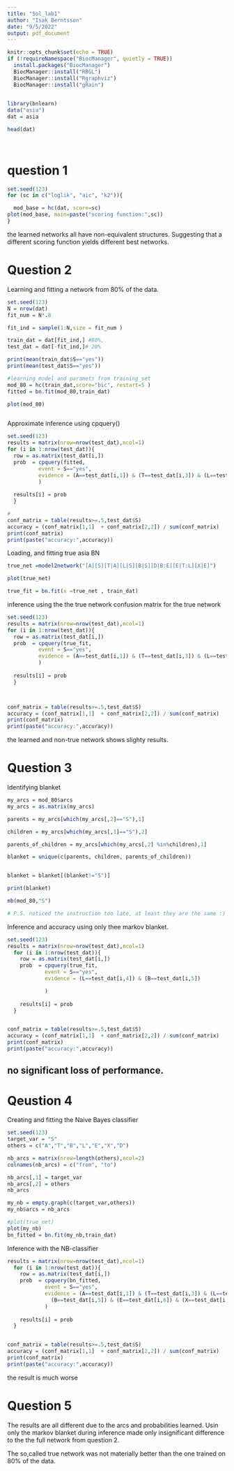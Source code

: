 ```yaml
---
title: "Sol_lab1"
author: "Isak Berntsson"
date: "9/5/2022"
output: pdf_document
---
```


```r
knitr::opts_chunk$set(echo = TRUE)
if (!requireNamespace("BiocManager", quietly = TRUE))
  install.packages("BiocManager")
  BiocManager::install("RBGL")
  BiocManager::install("Rgraphviz")
  BiocManager::install("gRain")
  

```


```r
library(bnlearn)
data("asia")
dat = asia

head(dat)
     
     
```
# question 1

```r
set.seed(123)
for (sc in c("loglik", "aic", "k2")){

  mod_base = hc(dat, score=sc)
plot(mod_base, main=paste("scoring function:",sc))
}

```

the learned networks all have non-equivalent structures. Suggesting that a different scoring function yields different best networks.


# Question 2
Learning and fitting a network from 80% of the data.
```r
set.seed(123)
N = nrow(dat)
fit_num = N*.8

fit_ind = sample(1:N,size = fit_num )

train_dat = dat[fit_ind,] #80%, 
test_dat = dat[-fit_ind,]# 20%

print(mean(train_dat$S=="yes"))
print(mean(test_dat$S=="yes"))

#learning model and paramets from training_set
mod_80 = hc(train_dat,score="bic", restart=5 )
fitted = bn.fit(mod_80,train_dat)

plot(mod_80)



```


Approximate inference using cpquery()

```r
set.seed(123)
results = matrix(nrow=nrow(test_dat),ncol=1)
for (i in 1:nrow(test_dat)){
  row = as.matrix(test_dat[i,])
  prob  = cpquery(fitted,
          event = S=="yes", 
          evidence = (A==test_dat[i,1]) & (T==test_dat[i,3]) & (L==test_dat[i,4]) & (B==test_dat[i,5]) & (E==test_dat[i,6]) & (X==test_dat[i,7]) & (D==test_dat[i,8])
          )
          
  results[i] = prob
  }

#
conf_matrix = table(results>=.5,test_dat$S)
accuracy = (conf_matrix[1,1]  + conf_matrix[2,2]) / sum(conf_matrix)
print(conf_matrix)
print(paste("accuracy:",accuracy))

```
Loading, and fitting true asia BN

```r
true_net =model2network("[A][S][T|A][L|S][B|S][D|B:E][E|T:L][X|E]")

plot(true_net)

true_fit = bn.fit(x =true_net , train_dat)
```
inference using the the true network
confusion matrix for the true network

```r
set.seed(123)
results = matrix(nrow=nrow(test_dat),ncol=1)
for (i in 1:nrow(test_dat)){
  row = as.matrix(test_dat[i,])
  prob  = cpquery(true_fit,
          event = S=="yes", 
          evidence = (A==test_dat[i,1]) & (T==test_dat[i,3]) & (L==test_dat[i,4]) & (B==test_dat[i,5]) & (E==test_dat[i,6]) & (X==test_dat[i,7]) & (D==test_dat[i,8])
          )
          
  results[i] = prob
  }



conf_matrix = table(results>=.5,test_dat$S)
accuracy = (conf_matrix[1,1]  + conf_matrix[2,2]) / sum(conf_matrix)
print(conf_matrix)
print(paste("accuracy:",accuracy))


```
the learned and non-true network shows slighty results.



# Question 3
Identifying blanket
```r
my_arcs = mod_80$arcs
my_arcs = as.matrix(my_arcs)

parents = my_arcs[which(my_arcs[,2]=="S"),1]

children = my_arcs[which(my_arcs[,1]=="S"),2]

parents_of_children = my_arcs[which(my_arcs[,2] %in%children),1]

blanket = unique(c(parents, children, parents_of_children))


blanket = blanket[(blanket!="S")]

print(blanket)

mb(mod_80,"S")

# P.S. noticed the instruction too late, at least they are the same :)

```



Inference and accuracy using only thee markov blanket.


```r
set.seed(123)
results = matrix(nrow=nrow(test_dat),ncol=1)
  for (i in 1:nrow(test_dat)){
    row = as.matrix(test_dat[i,])
    prob  = cpquery(true_fit,
            event = S=="yes", 
            evidence = (L==test_dat[i,4]) & (B==test_dat[i,5])

            )
            
    results[i] = prob
  }


conf_matrix = table(results>=.5,test_dat$S)
accuracy = (conf_matrix[1,1]  + conf_matrix[2,2]) / sum(conf_matrix)
print(conf_matrix)
print(paste("accuracy:",accuracy))
```
## no significant loss of performance. 




# Qeustion 4

Creating and fitting the Naive Bayes classifier

```r
set.seed(123)
target_var = "S"
others = c("A","T","B","L","E","X","D")

nb_arcs = matrix(nrow=length(others),ncol=2)
colnames(nb_arcs) = c("from", "to")

nb_arcs[,1] = target_var
nb_arcs[,2] = others
nb_arcs

my_nb = empty.graph(c(target_var,others))
my_nb$arcs = nb_arcs

#plot(true_net)
plot(my_nb)
bn_fitted = bn.fit(my_nb,train_dat)
```

Inference with the NB-classifier

```r
results = matrix(nrow=nrow(test_dat),ncol=1)
  for (i in 1:nrow(test_dat)){
    row = as.matrix(test_dat[i,])
    prob  = cpquery(bn_fitted,
            event = S=="yes", 
            evidence = (A==test_dat[i,1]) & (T==test_dat[i,3]) & (L==test_dat[i,4]) & 
              (B==test_dat[i,5]) & (E==test_dat[i,6]) & (X==test_dat[i,7]) & (D==test_dat[i,8])
            )
            
    results[i] = prob
  }


conf_matrix = table(results>=.5,test_dat$S)
accuracy = (conf_matrix[1,1]  + conf_matrix[2,2]) / sum(conf_matrix)
print(conf_matrix)
print(paste("accuracy:",accuracy))

```
the result is much worse


# Question 5






The results are all different due to the arcs and probabilities learned. Usin only the markov blanket during inference made only insignificant difference to the the full network from question 2.

The so,called true network was not materially better than the one trained on 80% of the data.



